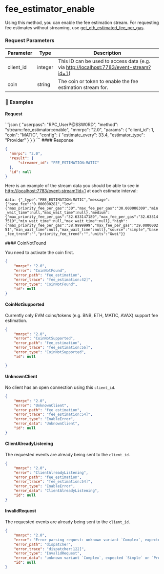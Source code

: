 
# fee\_estimator\_enable

Using this method, you can enable the fee estimation stream. For requesting fee estimates without streaming, use [get\_eth\_estimated\_fee\_per\_gas](/komodo-defi-framework/api/v20/wallet/fee_management/get_eth_estimated_fee_per_gas/).

### Request Parameters

| Parameter  | Type    | Description                                                                                                                      |
| ---------- | ------- | -------------------------------------------------------------------------------------------------------------------------------- |
| client\_id | integer | This ID can be used to access data (e.g. via [http://localhost:7783/event-stream?id=1](http://localhost:7783/event-stream?id=1)) |
| coin       | string  | The coin or token to enable the fee estimation stream for.                                                                       |

### 📌 Examples

#### Request

<CodeGroup title="" tag="POST" label="fee_estimator_enable" mm2MethodDecorate="true">
  ```json
  {
    "userpass": "RPC_UserP@SSW0RD",
    "method": "stream::fee_estimator::enable",
    "mmrpc": "2.0",
    "params": {
      "client_id": 1,
      "coin": "MATIC",
      "config": {
        "estimate_every": 33.4,
        "estimator_type": "Provider"
      }
    }
  }
  ```
</CodeGroup>

<CollapsibleSection expandedText="Hide Response" collapsedText="Show Response">
  #### Response

  ```json
  {
    "mmrpc": "2.0",
    "result": {
        "streamer_id": "FEE_ESTIMATION:MATIC"
    },
    "id": null
  }
  ```
</CollapsibleSection>

Here is an example of the stream data you should be able to see in [http://localhost:7783/event-stream?id=1](http://localhost:7783/event-stream?id=1) at each estimate interval:

`data: {"_type":"FEE_ESTIMATION:MATIC","message":{"base_fee":"0.000000281","low":{"max_priority_fee_per_gas":"30","max_fee_per_gas":"30.000000309","min_wait_time":null,"max_wait_time":null},"medium":{"max_priority_fee_per_gas":"32.633147189","max_fee_per_gas":"32.633147519","min_wait_time":null,"max_wait_time":null},"high":{"max_priority_fee_per_gas":"38.9999999","max_fee_per_gas":"39.000000251","min_wait_time":null,"max_wait_time":null},"source":"simple","base_fee_trend":"","priority_fee_trend":"","units":"Gwei"}}`

<CollapsibleSection expandedText="Hide Errors" collapsedText="Show Errors">
  #### CoinNotFound

  You need to activate the coin first.

  ```json
  {
      "mmrpc": "2.0",
      "error": "CoinNotFound",
      "error_path": "fee_estimation",
      "error_trace": "fee_estimation:42]",
      "error_type": "CoinNotFound",
      "id": null
  }
  ```

  #### CoinNotSupported

  Currently only EVM coins/tokens (e.g. BNB, ETH, MATIC, AVAX) support fee estimation.

  ```json
  {
      "mmrpc": "2.0",
      "error": "CoinNotSupported",
      "error_path": "fee_estimation",
      "error_trace": "fee_estimation:56]",
      "error_type": "CoinNotSupported",
      "id": null

  }
  ```

  #### UnknownClient

  No client has an open connection using this `client_id`.

  ```json
  {
      "mmrpc": "2.0",
      "error": "UnknownClient",
      "error_path": "fee_estimation",
      "error_trace": "fee_estimation:54]",
      "error_type": "EnableError",
      "error_data": "UnknownClient",
      "id": null
  }
  ```

  #### ClientAlreadyListening

  The requested events are already being sent to the `client_id`.

  ```json
  {
      "mmrpc": "2.0",
      "error": "ClientAlreadyListening",
      "error_path": "fee_estimation",
      "error_trace": "fee_estimation:54]",
      "error_type": "EnableError",
      "error_data": "ClientAlreadyListening",
      "id": null
  }
  ```

  #### InvalidRequest

  The requested events are already being sent to the `client_id`.

  ```json
  {
      "mmrpc": "2.0",
      "error": "Error parsing request: unknown variant `Complex`, expected `Simple` or `Provider`",
      "error_path": "dispatcher",
      "error_trace": "dispatcher:122]",
      "error_type": "InvalidRequest",
      "error_data": "unknown variant `Complex`, expected `Simple` or `Provider`",
      "id": null
  }
  ```
</CollapsibleSection>
